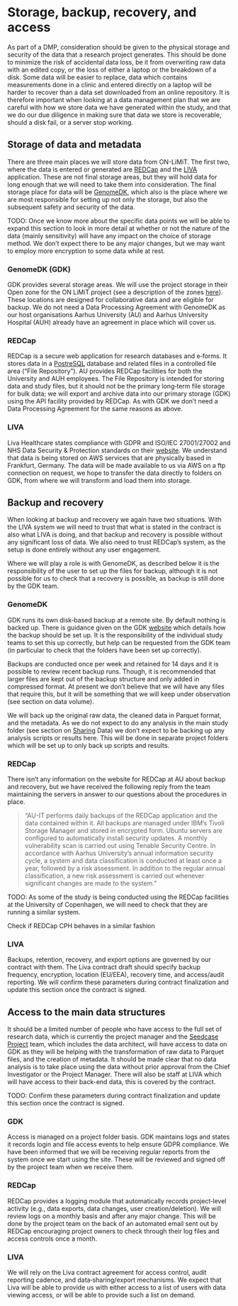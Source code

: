 # Storage, backup, recovery, and access

As part of a DMP, consideration should be given to the physical storage
and security of the data that a research project generates. This should
be done to minimize the risk of accidental data loss, be it from
overwriting raw data with an edited copy, or the loss of either a laptop
or the breakdown of a disk. Some data will be easier to replace, data
which contains measurements done in a clinic and entered directly on a
laptop will be harder to recover than a data set downloaded from an
online repository. It is therefore important when looking at a data
management plan that we are careful with how we store data we have
generated within the study, and that we do our due diligence in making
sure that data we store is recoverable, should a disk fail, or a server
stop working.

## Storage of data and metadata

There are three main places we will store data from ON-LiMiT. The first
two, where the data is entered or generated are
[REDCap](https://project-redcap.org) and the
[LIVA](https://www.livahealthcare.com) application. These are not final
storage areas, but they will hold data for long enough that we will need
to take them into consideration. The final storage place for data will
be [GenomeDK](https://genome.au.dk), which also is the place where we
are most responsible for setting up not only the storage, but also the
subsequent safety and security of the data.

::: content-hidden
TODO: Once we know more about the specific data points we will be able
to expand this section to look in more detail at whether or not the
nature of the data (mainly sensitivity) will have any impact on the
choice of storage method. We don't expect there to be any major changes,
but we may want to employ more encryption to some data while at rest.
:::

### GenomeDK (GDK)

GDK provides several storage areas. We will use the project storage in
their Open zone for the ON LiMiT project (see a description of the zones
[here](https://genome.au.dk/zones/)). These locations are designed for
collaborative data and are eligible for backup. We do not need a Data
Processing Agreement with GenomeDK as our host organisations Aarhus
University (AU) and Aarhus University Hospital (AUH) already have an
agreement in place which will cover us.

### REDCap

REDCap is a secure web application for research databases and e‑forms.
It stores data in a [PostreSQL](https://www.postgresql.org) database and
related files in a controlled file area ("File Repository"). AU provides
REDCap facilities for both the University and AUH employees. The File
Repository is intended for storing data and study files, but it should
not be the primary long‑term file storage for bulk data; we will export
and archive data into our primary storage (GDK) using the API facility
provided by REDCap. As with GDK we don't need a Data Processing
Agreement for the same reasons as above.

### LIVA

Liva Healthcare states compliance with GDPR and ISO/IEC 27001/27002 and
NHS Data Security & Protection standards on their
[website](https://www.livahealthcare.com). We understand that data is
being stored on AWS services that are physically based in Frankfurt,
Germany. The data will be made available to us via AWS on a ftp
connection on request, we hope to transfer the data directly to folders
on GDK, from where we will transform and load them into storage.

## Backup and recovery

When looking at backup and recovery we again have two situations. With
the LIVA system we will need to trust that what is stated in the
contract is also what LIVA is doing, and that backup and recovery is
possible without any significant loss of data. We also need to trust
REDCap's system, as the setup is done entirely without any user
engagement.

Where we will play a role is with GenomeDK, as described below it is the
responsibility of the user to set up the files for backup, although it
is not possible for us to check that a recovery is possible, as backup
is still done by the GDK team.

### GenomeDK

GDK runs its own disk‑based backup at a remote site. By default nothing
is backed up. There is guidance given on the GDK
[website](https://genome.au.dk/docs/working-with-data/#backup) which
details how the backup should be set up. It is the responsibility of the
individual study teams to set this up correctly, but help can be
requested from the GDK team (in particular to check that the folders
have been set up correctly).

Backups are conducted once per week and retained for 14 days and it is
possible to review recent backup runs. Though, it is recommended that
larger files are kept out of the backup structure and only added in
compressed format. At present we don't believe that we will have any
files that require this, but it will be something that we will keep
under observation (see section on data volume).

We will back up the original raw data, the cleaned data in Parquet
format, and the metadata. As we do not expect to do any analysis in the
main study folder (see section on [Sharing](sharing.qmd) Data) we don't
expect to be backing up any analysis scripts or results here. This will
be done in separate project folders which will be set up to only back up
scripts and results.

### REDCap

There isn't any information on the website for REDCap at AU about backup
and recovery, but we have received the following reply from the team
maintaining the servers in answer to our questions about the procedures
in place.

> "AU-IT performs daily backups of the REDCap application and the data
> contained within it. All backups are managed under IBM's Tivoli
> Storage Manager and stored in encrypted form. Ubuntu servers are
> configured to automatically install security updates. A monthly
> vulnerability scan is carried out using Tenable Security Centre. In
> accordance with Aarhus University's annual information security cycle,
> a system and data classification is conducted at least once a year,
> followed by a risk assessment. In addition to the regular annual
> classification, a new risk assessment is carried out whenever
> significant changes are made to the system."

::: content-hidden
TODO: As some of the study is being conducted using the REDCap
facilities at the University of Copenhagen, we will need to check that
they are running a similar system.

Check if REDCap CPH behaves in a similar fashion
:::

### LIVA

Backups, retention, recovery, and export options are governed by our
contract with them. The Liva contract draft should specify backup
frequency, encryption, location (EU/EEA), recovery time, and
access/audit reporting. We will confirm these parameters during contract
finalization and update this section once the contract is signed.

## Access to the main data structures

It should be a limited number of people who have access to the full set
of research data, which is currently the project manager and the
[Seedcase Project](https://seedcase-project.org) team, which includes
the data architect, will have access to data on GDK as they will be
helping with the transformation of raw data to Parquet files, and the
creation of metadata. It should be made clear that no data analysis is
to take place using the data without prior approval from the Chief
Investigator or the Project Manager. There will also be staff at LIVA
which will have access to their back-end data, this is covered by the
contract.

::: content-hidden
TODO: Confirm these parameters during contract finalization and update
this section once the contract is signed.
:::

<!--TODO We should write up a guide on who may access what data in both REDCap and GDK and how-->

### GDK

Access is managed on a project folder basis. GDK maintains logs and
states it records login and file access events to help ensure GDPR
compliance. We have been informed that we will be receiving regular
reports from the system once we start using the site. These will be
reviewed and signed off by the project team when we receive them.

### REDCap

REDCap provides a logging module that automatically records
project‑level activity (e.g., data exports, data changes, user
creation/deletion). We will review logs on a monthly basis and after any
major change. This will be done by the project team on the back of an
automated email sent out by REDCap encouraging project owners to check
through their log files and access controls once a month.

### LIVA

We will rely on the Liva contract agreement for access control, audit
reporting cadence, and data‑sharing/export mechanisms. We expect that
Liva will be able to provide us with either access to a list of users
with data viewing access, or will be able to provide such a list on
demand.

<!--TODO We should write down access guidelines to REDCap data, this should detail that data should not be accessed in order to do analysis without prior approval -->
